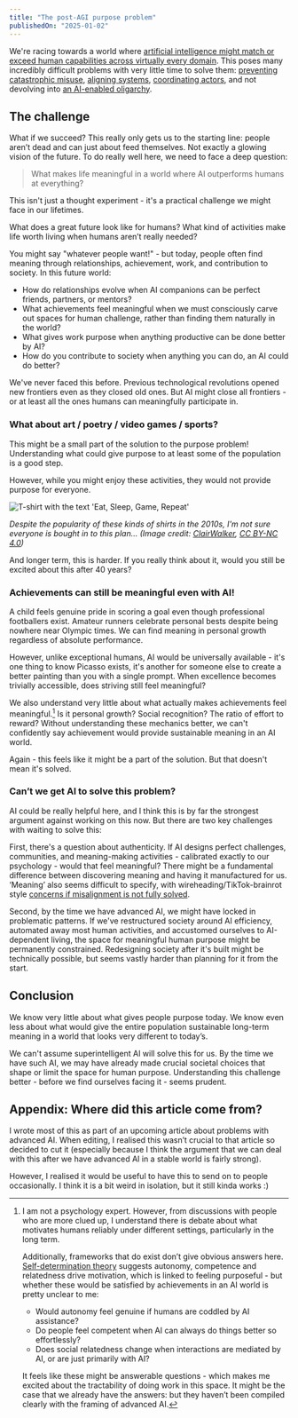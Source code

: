 ```yaml
---
title: "The post-AGI purpose problem"
publishedOn: "2025-01-02"
---
```


We're racing towards a world where [artificial intelligence might match or exceed human capabilities across virtually every domain](../ai-as-a-corporation/). This poses many incredibly difficult problems with very little time to solve them: [preventing catastrophic misuse](https://www.cam.ac.uk/stories/malicious-ai-report), [aligning systems](https://aisafetyfundamentals.com/blog/what-is-ai-alignment/), [coordinating actors](https://www.cold-takes.com/racing-through-a-minefield-the-ai-deployment-problem/), and not devolving into [an AI-enabled oligarchy](../ai-oligarchies-arising/).

## The challenge

What if we succeed? This really only gets us to the starting line: people aren’t dead and can just about feed themselves. Not exactly a glowing vision of the future. To do really well here, we need to face a deep question:

> What makes life meaningful in a world where AI outperforms humans at everything?

This isn't just a thought experiment - it's a practical challenge we might face in our lifetimes.

What does a great future look like for humans? What kind of activities make life worth living when humans aren’t really needed?

You might say "whatever people want!" - but today, people often find meaning through relationships, achievement, work, and contribution to society. In this future world:

* How do relationships evolve when AI companions can be perfect friends, partners, or mentors?
* What achievements feel meaningful when we must consciously carve out spaces for human challenge, rather than finding them naturally in the world?
* What gives work purpose when anything productive can be done better by AI?
* How do you contribute to society when anything you can do, an AI could do better?

We've never faced this before. Previous technological revolutions opened new frontiers even as they closed old ones. But AI might close all frontiers - or at least all the ones humans can meaningfully participate in.

### What about art / poetry / video games / sports?

This might be a small part of the solution to the purpose problem! Understanding what could give purpose to at least some of the population is a good step.

However, while you might enjoy these activities, they would not provide purpose for everyone.

![T-shirt with the text 'Eat, Sleep, Game, Repeat'](../../images/blog/post-agi-purpose/eat-sleep-game-repeat-shirt.png)

_Despite the popularity of these kinds of shirts in the 2010s, I'm not sure everyone is bought in to this plan... (Image credit: [ClairWalker](https://printerval.com/gamer-life-cycle-eat-sleep-game-repeat-t-shirt-p7773097), [CC BY-NC 4.0](https://creativecommons.org/licenses/by-nc/4.0/))_

And longer term, this is harder. If you really think about it, would you still be excited about this after 40 years?

### Achievements can still be meaningful even with AI!

A child feels genuine pride in scoring a goal even though professional footballers exist. Amateur runners celebrate personal bests despite being nowhere near Olympic times. We can find meaning in personal growth regardless of absolute performance.

However, unlike exceptional humans, AI would be universally available - it's one thing to know Picasso exists, it's another for someone else to create a better painting than you with a single prompt. When excellence becomes trivially accessible, does striving still feel meaningful?

We also understand very little about what actually makes achievements feel meaningful.[^1] Is it personal growth? Social recognition? The ratio of effort to reward? Without understanding these mechanics better, we can't confidently say achievement would provide sustainable meaning in an AI world.

Again - this feels like it might be a part of the solution. But that doesn't mean it's solved.

### Can’t we get AI to solve this problem?

AI could be really helpful here, and I think this is by far the strongest argument against working on this now. But there are two key challenges with waiting to solve this:

First, there's a question about authenticity. If AI designs perfect challenges, communities, and meaning-making activities - calibrated exactly to our psychology - would that feel meaningful? There might be a fundamental difference between discovering meaning and having it manufactured for us. ‘Meaning’ also seems difficult to specify, with wireheading/TikTok-brainrot style [concerns if misalignment is not fully solved](https://www.alignmentforum.org/posts/HBxe6wdjxK239zajf/what-failure-looks-like).

Second, by the time we have advanced AI, we might have locked in problematic patterns. If we've restructured society around AI efficiency, automated away most human activities, and accustomed ourselves to AI-dependent living, the space for meaningful human purpose might be permanently constrained. Redesigning society after it's built might be technically possible, but seems vastly harder than planning for it from the start.

## Conclusion

We know very little about what gives people purpose today. We know even less about what would give the entire population sustainable long-term meaning in a world that looks very different to today’s.

We can't assume superintelligent AI will solve this for us. By the time we have such AI, we may have already made crucial societal choices that shape or limit the space for human purpose. Understanding this challenge better - before we find ourselves facing it - seems prudent.

## Appendix: Where did this article come from?

I wrote most of this as part of an upcoming article about problems with advanced AI. When editing, I realised this wasn’t crucial to that article so decided to cut it (especially because I think the argument that we can deal with this after we have advanced AI in a stable world is fairly strong).

However, I realised it would be useful to have this to send on to people occasionally. I think it is a bit weird in isolation, but it still kinda works :)

[^1]:
    I am not a psychology expert. However, from discussions with people who are more clued up, I understand there is debate about what motivates humans reliably under different settings, particularly in the long term.

    Additionally, frameworks that do exist don’t give obvious answers here. [Self-determination theory](https://en.wikipedia.org/wiki/Self-determination_theory) suggests autonomy, competence and relatedness drive motivation, which is linked to feeling purposeful - but whether these would be satisfied by achievements in an AI world is pretty unclear to me:

    * Would autonomy feel genuine if humans are coddled by AI assistance?
    * Do people feel competent when AI can always do things better so effortlessly?
    * Does social relatedness change when interactions are mediated by AI, or are just primarily with AI?

    It feels like these might be answerable questions - which makes me excited about the tractability of doing work in this space. It might be the case that we already have the answers: but they haven’t been compiled clearly with the framing of advanced AI.
